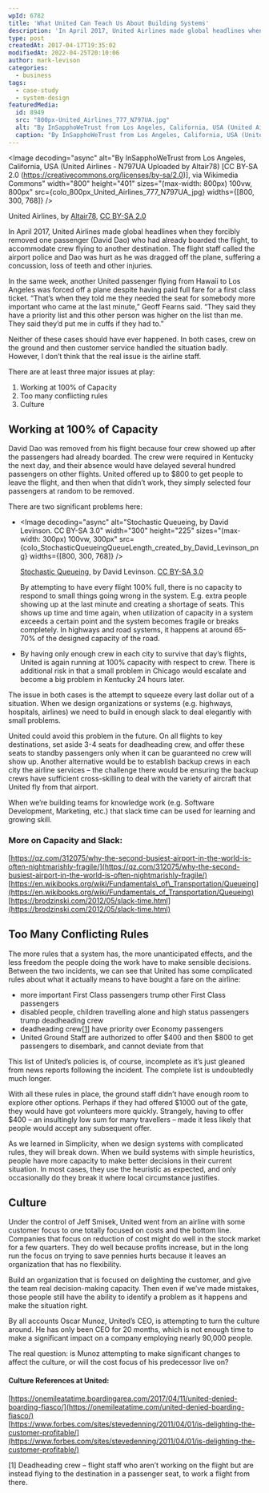 ```yaml
---
wpId: 6782
title: 'What United Can Teach Us About Building Systems'
description: 'In April 2017, United Airlines made global headlines when they forcibly removed one passenger (David Dao) who had already boarded the flight, to accommodate crew flying to another destination. The flight staff called the airport police and Dao was hurt as he was dragged off the plane, suffering a concussion, loss of teeth and other ...'
type: post
createdAt: 2017-04-17T19:35:02
modifiedAt: 2022-04-25T20:10:06
author: mark-levison
categories:
  - business
tags:
  - case-study
  - system-design
featuredMedia:
  id: 8949
  src: "800px-United_Airlines_777_N797UA.jpg"
  alt: "By InSapphoWeTrust from Los Angeles, California, USA (United Airlines - N797UA Uploaded by Altair78) [CC BY-SA 2.0 (https://creativecommons.org/licenses/by-sa/2.0)], via Wikimedia Commons"
  caption: "By InSapphoWeTrust from Los Angeles, California, USA (United Airlines – N797UA  Uploaded by Altair78) [CC BY-SA 2.0 (https://creativecommons.org/licenses/by-sa/2.0)], via Wikimedia Commons"
---
```





<Image decoding="async" alt="By InSapphoWeTrust from Los Angeles, California, USA (United Airlines - N797UA Uploaded by Altair78) [CC BY-SA 2.0 (https://creativecommons.org/licenses/by-sa/2.0)], via Wikimedia Commons" width="800" height="401" sizes="(max-width: 800px) 100vw, 800px" src={colo_800px_United_Airlines_777_N797UA_jpg} widths={[800, 300, 768]} />

United Airlines, by [Altair78](https://commons.wikimedia.org/wiki/File:United_Airlines_777_N797UA.jpg), [CC BY-SA 2.0](https://creativecommons.org/licenses/by-sa/2.0/legalcode)

In April 2017, United Airlines made global headlines when they forcibly removed one passenger (David Dao) who had already boarded the flight, to accommodate crew flying to another destination. The flight staff called the airport police and Dao was hurt as he was dragged off the plane, suffering a concussion, loss of teeth and other injuries.

In the same week, another United passenger flying from Hawaii to Los Angeles was forced off a plane despite having paid full fare for a first class ticket. “That’s when they told me they needed the seat for somebody more important who came at the last minute,” Geoff Fearns said. “They said they have a priority list and this other person was higher on the list than me. They said they’d put me in cuffs if they had to.”

Neither of these cases should have ever happened. In both cases, crew on the ground and then customer service handled the situation badly. However, I don’t think that the real issue is the airline staff.

There are at least three major issues at play:

1.  Working at 100% of Capacity
2.  Too many conflicting rules
3.  Culture

## Working at 100% of Capacity

David Dao was removed from his flight because four crew showed up after the passengers had already boarded. The crew were required in Kentucky the next day, and their absence would have delayed several hundred passengers on other flights. United offered up to $800 to get people to leave the flight, and then when that didn’t work, they simply selected four passengers at random to be removed.

There are two significant problems here:

*   <Image decoding="async" alt="Stochastic Queueing, by David Levinson. CC BY-SA 3.0" width="300" height="225" sizes="(max-width: 300px) 100vw, 300px" src={colo_StochasticQueueingQueueLength_created_by_David_Levinson_png} widths={[800, 300, 768]} />
    
    [Stochastic Queueing](https://en.wikibooks.org/wiki/Fundamentals_of_Transportation/Queueing#/media/File:StochasticQueueingQueueLength.png), by David Levinson. [CC BY-SA 3.0](https://creativecommons.org/licenses/by-sa/3.0/legalcode)
    
    By attempting to have every flight 100% full, there is no capacity to respond to small things going wrong in the system. E.g. extra people showing up at the last minute and creating a shortage of seats. This shows up time and time again, when utilization of capacity in a system exceeds a certain point and the system becomes fragile or breaks completely. In highways and road systems, it happens at around 65-70% of the designed capacity of the road.
    
*   By having only enough crew in each city to survive that day’s flights, United is again running at 100% capacity with respect to crew. There is additional risk in that a small problem in Chicago would escalate and become a big problem in Kentucky 24 hours later.

The issue in both cases is the attempt to squeeze every last dollar out of a situation. When we design organizations or systems (e.g. highways, hospitals, airlines) we need to build in enough slack to deal elegantly with small problems.

United could avoid this problem in the future. On all flights to key destinations, set aside 3-4 seats for deadheading crew, and offer these seats to standby passengers only when it can be guaranteed no crew will show up. Another alternative would be to establish backup crews in each city the airline services – the challenge there would be ensuring the backup crews have sufficient cross-skilling to deal with the variety of aircraft that United fly from that airport.

When we’re building teams for knowledge work (e.g. Software Development, Marketing, etc.) that slack time can be used for learning and growing skill.

### More on Capacity and Slack:

[https://qz.com/312075/why-the-second-busiest-airport-in-the-world-is-often-nightmarishly-fragile/](https://qz.com/312075/why-the-second-busiest-airport-in-the-world-is-often-nightmarishly-fragile/)  
[https://en.wikibooks.org/wiki/Fundamentals\_of\_Transportation/Queueing](https://en.wikibooks.org/wiki/Fundamentals_of_Transportation/Queueing)  
[https://brodzinski.com/2012/05/slack-time.html](https://brodzinski.com/2012/05/slack-time.html)

## Too Many Conflicting Rules

The more rules that a system has, the more unanticipated effects, and the less freedom the people doing the work have to make sensible decisions. Between the two incidents, we can see that United has some complicated rules about what it actually means to have bought a fare on the airline:

*   more important First Class passengers trump other First Class passengers
*   disabled people, children travelling alone and high status passengers trump deadheading crew
*   deadheading crew\[[1](#footnotes)\] have priority over Economy passengers
*   United Ground Staff are authorized to offer $400 and then $800 to get passengers to disembark, and cannot deviate from that

This list of United’s policies is, of course, incomplete as it’s just gleaned from news reports following the incident. The complete list is undoubtedly much longer.

With all these rules in place, the ground staff didn’t have enough room to explore other options. Perhaps if they had offered $1000 out of the gate, they would have got volunteers more quickly. Strangely, having to offer $400 – an insultingly low sum for many travellers – made it less likely that people would accept any subsequent offer.

As we learned in Simplicity, when we design systems with complicated rules, they will break down. When we build systems with simple heuristics, people have more capacity to make better decisions in their current situation. In most cases, they use the heuristic as expected, and only occasionally do they break it where local circumstance justifies.

## Culture

Under the control of Jeff Smisek, United went from an airline with some customer focus to one totally focused on costs and the bottom line. Companies that focus on reduction of cost might do well in the stock market for a few quarters. They do well because profits increase, but in the long run the focus on trying to save pennies hurts because it leaves an organization that has no flexibility.

Build an organization that is focused on delighting the customer, and give the team real decision-making capacity. Then even if we’ve made mistakes, those people still have the ability to identify a problem as it happens and make the situation right.

By all accounts Oscar Munoz, United’s CEO, is attempting to turn the culture around. He has only been CEO for 20 months, which is not enough time to make a significant impact on a company employing nearly 90,000 people.

The real question: is Munoz attempting to make significant changes to affect the culture, or will the cost focus of his predecessor live on?

#### Culture References at United:

[https://onemileatatime.boardingarea.com/2017/04/11/united-denied-boarding-fiasco/](https://onemileatatime.com/united-denied-boarding-fiasco/)  
[https://www.forbes.com/sites/stevedenning/2011/04/01/is-delighting-the-customer-profitable/](https://www.forbes.com/sites/stevedenning/2011/04/01/is-delighting-the-customer-profitable/)

  
\[1\] Deadheading crew – flight staff who aren’t working on the flight but are instead flying to the destination in a passenger seat, to work a flight from there.